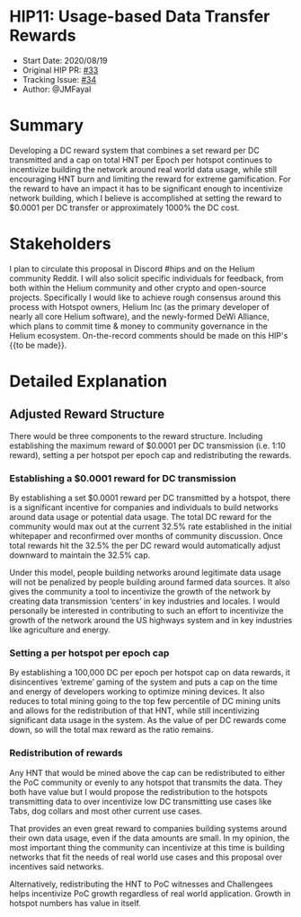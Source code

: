# HIP11: Usage-based Data Transfer Rewards

- Start Date: 2020/08/19
- Original HIP PR: [#33](https://github.com/helium/HIP/pull/33)
- Tracking Issue: [#34](https://github.com/helium/HIP/issues/34)
- Author: @JMFayal

# Summary

Developing a DC reward system that combines a set reward per DC transmitted and a cap on total HNT
per Epoch per hotspot continues to incentivize building the network around real world data usage,
while still encouraging HNT burn and limiting the reward for extreme gamification. For the reward to
have an impact it has to be significant enough to incentivize network building, which I believe is
accomplished at setting the reward to $0.0001 per DC transfer or approximately 1000% the DC cost.

# Stakeholders

I plan to circulate this proposal in Discord #hips and on the Helium community Reddit. I will also
solicit specific individuals for feedback, from both within the Helium community and other crypto
and open-source projects. Specifically I would like to achieve rough consensus around this process
with Hotspot owners, Helium Inc (as the primary developer of nearly all core Helium software), and
the newly-formed DeWi Alliance, which plans to commit time & money to community governance in the
Helium ecosystem. On-the-record comments should be made on this HIP's {{to be made}}.

# Detailed Explanation

## Adjusted Reward Structure

There would be three components to the reward structure. Including establishing the maximum reward
of $0.0001 per DC transmission (i.e. 1:10 reward), setting a per hotspot per epoch cap and
redistributing the rewards.

### Establishing a $0.0001 reward for DC transmission

By establishing a set $0.0001 reward per DC transmitted by a hotspot, there is a significant
incentive for companies and individuals to build networks around data usage or potential data usage.
The total DC reward for the community would max out at the current 32.5% rate established in the
initial whitepaper and reconfirmed over months of community discussion. Once total rewards hit the
32.5% the per DC reward would automatically adjust downward to maintain the 32.5% cap.

Under this model, people building networks around legitimate data usage will not be penalized by
people building around farmed data sources. It also gives the community a tool to incentivize the
growth of the network by creating data transmission ‘centers’ in key industries and locales. I would
personally be interested in contributing to such an effort to incentivize the growth of the network
around the US highways system and in key industries like agriculture and energy.

### Setting a per hotspot per epoch cap

By establishing a 100,000 DC per epoch per hotspot cap on data rewards, it disincentives ‘extreme’
gaming of the system and puts a cap on the time and energy of developers working to optimize mining
devices. It also reduces to total mining going to the top few percentile of DC mining units and
allows for the redistribution of that HNT, while still incentivizing significant data usage in the
system. As the value of per DC rewards come down, so will the total max reward as the ratio remains.

### Redistribution of rewards

Any HNT that would be mined above the cap can be redistributed to either the PoC community or evenly
to any hotspot that transmits the data. They both have value but I would propose the redistribution
to the hotspots transmitting data to over incentivize low DC transmitting use cases like Tabs, dog
collars and most other current use cases.

That provides an even great reward to companies building systems around their own data usage, even
if the data amounts are small. In my opinion, the most important thing the community can incentivize
at this time is building networks that fit the needs of real world use cases and this proposal over
incentives said networks.

Alternatively, redistributing the HNT to PoC witnesses and Challengees helps incentivize PoC growth
regardless of real world application. Growth in hotspot numbers has value in itself.
